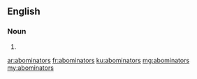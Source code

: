 ==English==

===Noun===
{{head|en}}

# {{plural of|abominator}}

[[ar:abominators]]
[[fr:abominators]]
[[ku:abominators]]
[[mg:abominators]]
[[my:abominators]]